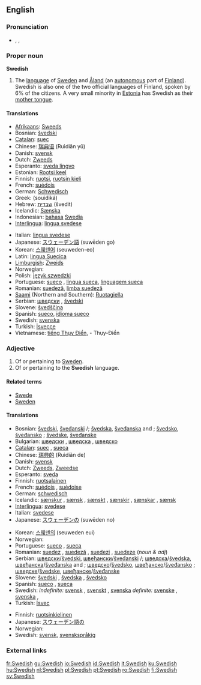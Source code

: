 {{interwiktionary|code=sv}}
==English==
{{wikipedia|Swedish language}}

===Pronunciation===
*{{AHD|swēd'ĭsh}}, {{IPA|/ˈswiːdɪʃ/}}, {{SAMPA|/"swi:dIS/}}

===Proper noun===
'''Swedish'''

# The [[language]] of [[w:Sweden|Sweden]] and [[Åland]] (an [[autonomous]] part of [[Finland]]). Swedish is also one of the two official languages of Finland, spoken by 6% of the citizens. A very small minority in [[Estonia]] has Swedish as their [[mother tongue]].

====Translations====
{{trans-top|language}}
*[[Afrikaans]]: [[Sweeds]]
*Bosnian: [[švedski]] {{m}}
*[[Catalan]]: [[suec]]
*Chinese: [[瑞典语]] (Ruìdiǎn yǔ)
*Danish: [[svensk]]
*Dutch: [[Zweeds]] {{n}}
*Esperanto: [[sveda lingvo]]
*Estonian: [[Rootsi keel]]
*Finnish: [[ruotsi]], [[ruotsin kieli]]
*French: [[suédois]] {{m}}
*German: [[Schwedisch]] {{n}}
*Greek: {{t|el|σουηδικά|n|p}} (souidiká) 
*Hebrew: [[שבדית]] (švedit)
*Icelandic: [[Sænska]]
*Indonesian: [[bahasa]] [[Swedia]]
*[[Interlingua]]: [[lingua svedese]]
{{trans-mid}}
*Italian: [[lingua svedese]]
*Japanese:  [[スウェーデン語]] (suwēden go)
*Korean: [[스웨덴어]] (seuweden-eo)
*Latin: [[lingua Suecica]] {{f}}
*[[Limburgish]]: [[Zweids]] {{n}}
*Norwegian: {{t|no|svensk|m}}
*Polish: [[język szwedzki]]
*Portuguese: [[sueco]] {{m}}, [[língua sueca]], [[linguagem sueca]] {{f}}
*Romanian: [[suedeză]], [[limba suedeză]] {{f}}
*[[Saami]] (Northern and Southern): [[Ruoŧagiella]]
*Serbian: [[шведски]] {{m}}, [[švedski]] {{m}}
*Slovene: [[švedščina]] {{f}}
*Spanish: [[sueco]], [[idioma sueco]] {{m}}
*Swedish: [[svenska]]
*Turkish: [[İsveççe]]
*Vietnamese: [[tiếng Thụy Điển]], - Thụy-Điển
{{trans-bottom}}

===Adjective===
{{en-adj}}

# Of or pertaining to [[Sweden]].
# Of or pertaining to the '''Swedish''' language.

====Related terms====
*[[Swede]]
*[[Sweden]]

====Translations====
{{trans-top|of or pertaining to Sweden}}
*Bosnian: [[švedski]], [[šveđanski]] {{m}} {{s}}/{{p}}; [[švedska]], [[šveđanska]] {{f}} {{s}} and {{n}} {{p}}; [[švedsko]], [[šveđansko]] {{n}} {{s}}; [[švedske]], [[šveđanske]] {{f}} {{p}}
*Bulgarian: [[шведски]] {{m}}, [[шведска]] {{f}}, [[шведско]] {{n}}
*[[Catalan]]: [[suec]] {{m}}, [[sueca]] {{f}}
*Chinese: [[瑞典的]] (Ruìdiǎn de)
*Danish: [[svensk]]
*Dutch: [[Zweeds]], [[Zweedse]]
*Esperanto: [[sveda]]
*Finnish: [[ruotsalainen]]
*French: [[suédois]] {{m}}, [[suédoise]] {{f}}
*German: [[schwedisch]]
*Icelandic: [[sænskur]] {{m}}, [[sænsk]] {{f}}, [[sænskt]] {{n}}, [[sænskir]] {{m}} {{p}},  [[sænskar]] {{f}} {{p}}, [[sænsk]] {{n}} {{p}}
*[[Interlingua]]: [[svedese]]
*Italian: [[svedese]]
*Japanese: [[スウェーデン]][[の]] (suwēden no)
{{trans-mid}}
*Korean: [[스웨덴]][[의]] (seuweden eui)
*Norwegian: {{t|no|svensk}}
*Portuguese: [[sueco]] {{m}}, [[sueca]] {{f}}
*Romanian: [[suedez]] {{m}}, [[suedeză]] {{f}}, [[suedezi]] {{m}} {{p}}, [[suedeze]] {{f}} {{p}} (''noun & adj'')
*Serbian: [[шведски]]/[[švedski]], [[швеђански]]/[[šveđanski]] {{m}} {{s}}/{{p}}; [[шведска]]/[[švedska]], [[швеђанска]]/[[šveđanska]] {{f}} {{s}} and {{n}} {{p}}; [[шведско]]/[[švedsko]], [[швеђанско]]/[[šveđansko]] {{f}} {{s}}; [[шведске]]/[[švedske]], [[швеђанске]]/[[šveđanske]] {{f}} {{p}}
*Slovene: [[švedski]] {{m}}, [[švedska]] {{f}}, [[švedsko]] {{n}}
*Spanish: [[sueco]] {{m}}, [[sueca]] {{f}}
*Swedish: ''indefinite:'' [[svensk]] {{c}}, [[svenskt]] {{n}}, [[svenska]] {{p}} ''definite:'' [[svenske]] {{m}}, [[svenska]] {{f}}, {{p}}
*Turkish: [[İsveç]]
{{trans-bottom}}

{{trans-top|of or pertaining to the Swedish language}}

*Finnish: [[ruotsinkielinen]]
*Japanese: [[スウェーデン語]][[の]]
*Norwegian: {{t|no|svensk}}
*Swedish: [[svensk]], [[svenskspråkig]]
{{trans-bottom}}

===External links===
{{websters-online}}
{{ethnologue|code=swe}}

[[fr:Swedish]]
[[gu:Swedish]]
[[io:Swedish]]
[[id:Swedish]]
[[it:Swedish]]
[[ku:Swedish]]
[[hu:Swedish]]
[[nl:Swedish]]
[[pl:Swedish]]
[[pt:Swedish]]
[[ro:Swedish]]
[[fi:Swedish]]
[[sv:Swedish]]